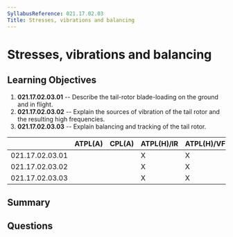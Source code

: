 ```yaml
---
SyllabusReference: 021.17.02.03
Title: Stresses, vibrations and balancing
---
```


# Stresses, vibrations and balancing

## Learning Objectives

1.  **021.17.02.03.01** -- Describe the tail-rotor blade-loading on the ground
    and in flight.
2.  **021.17.02.03.02** -- Explain the sources of vibration of the tail rotor and
    the resulting high frequencies.
3.  **021.17.02.03.03** -- Explain balancing and tracking of the tail rotor.

|                 | ATPL(A) | CPL(A) | ATPL(H)/IR | ATPL(H)/VFR | CPL(H) | IR | CBIR(A) |
| --------------- | ------- | ------ | ---------- | ----------- | ------ | -- | ------- |
| 021.17.02.03.01 |         |        | X          | X           | X      |    |         |
| 021.17.02.03.02 |         |        | X          | X           | X      |    |         |
| 021.17.02.03.03 |         |        | X          | X           | X      |    |         |

## Summary

## Questions
